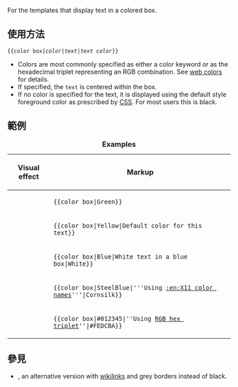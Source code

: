 {{High-use|5947}}
For the templates that display text in a colored box.

== 使用方法 ==
<CODE><nowiki>{{</nowiki>color box|''color''|''text''|''text color''<nowiki>}}</nowiki></CODE>

*Colors are most commonly specified as either a color keyword or as the hexadecimal triplet representing an RGB combination.  See [[网页颜色模式|web colors]] for details.
*If specified, the <CODE>text</CODE> is centered within the box.
*If no color is specified for the text, it is displayed using the default style foreground color as prescribed by [[Cascading Style Sheets|CSS]]. For most users this is black.

== 範例 ==
{| class="wikitable"
|+ '''Examples'''
|-
! Visual effect !! Markup
|-
| {{color box|Green}} || <CODE><nowiki>{{color box|Green}}</nowiki></CODE>
|-
| {{color box|Yellow|Default color for this text}} || <CODE><nowiki>{{color box|Yellow|Default color for this text}}</nowiki></CODE>
|-
| {{color box|Blue|White text in a blue box|White}} || <CODE><nowiki>{{color box|Blue|White text in a blue box|White}}</nowiki></CODE>
|-
| {{color box|SteelBlue|'''Using X11 color names'''|Cornsilk}} || <CODE><nowiki>{{color box|SteelBlue|'''</nowiki>Using [[:en:X11 color names]]<nowiki>'''|Cornsilk}}</nowiki></CODE>
|-
| {{color box|#012345|''Using RGB hex triplets''|#FEDCBA}} || <CODE><nowiki>{{color box|#012345|''</nowiki>Using [[网页颜色模式#十六进制数字表示方法|RGB hex triplet]]<nowiki>''|#FEDCBA}}</nowiki></CODE>
|}

== 參見 ==
*{{tl|Colorbox}}, an alternative version with [[wikilink]]s and grey borders instead of black.